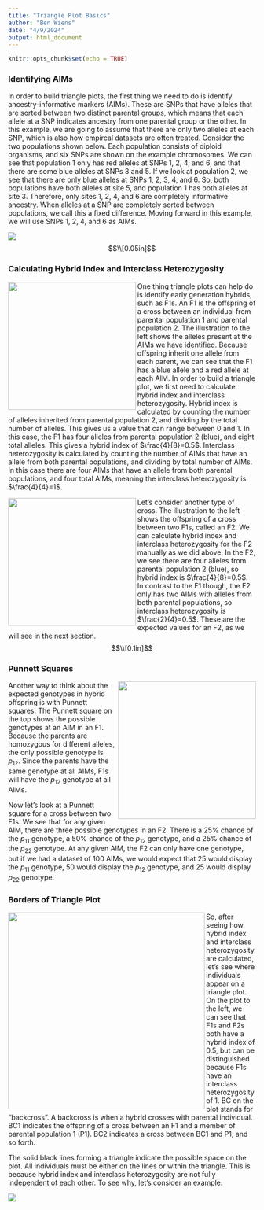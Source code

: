 ```yaml
---
title: "Triangle Plot Basics"
author: "Ben Wiens"
date: "4/9/2024"
output: html_document
---
```


```r
knitr::opts_chunk$set(echo = TRUE)
```

### Identifying AIMs

In order to build triangle plots, the first thing we need to do is identify ancestry-informative markers (AIMs). These are SNPs that have alleles that are sorted between two distinct parental groups, which means that each allele at a SNP indicates ancestry from one parental group or the other. In this example, we are going to assume that there are only two alleles at each SNP, which is also how empircal datasets are often treated. Consider the two populations shown below. Each population consists of diploid organisms, and six SNPs are shown on the example chromosomes. We can see that population 1 only has red alleles at SNPs 1, 2, 4, and 6, and that there are some blue alleles at SNPs 3 and 5. If we look at population 2, we see that there are only blue alleles at SNPs 1, 2, 3, 4, and 6. So, both populations have both alleles at site 5, and population 1 has both alleles at site 3. Therefore, only sites 1, 2, 4, and 6 are completely informative ancestry. When alleles at a SNP are completely sorted between populations, we call this a fixed difference. Moving forward in this example, we will use SNPs 1, 2, 4, and 6 as AIMs.

![](../man/figures/parental_pops.png)
$$\\[0.05in]$$


### Calculating Hybrid Index and Interclass Heterozygosity


<img src="../man/figures/first_cross.png" align="left" alt="" width="260" /> One thing triangle plots can help do is identify early generation hybrids, such as F1s. An F1 is the offspring of a cross between an individual from parental population 1 and parental population 2. The illustration to the left shows the alleles present at the AIMs we have identified. Because offspring inherit one allele from each parent, we can see that the F1 has a blue allele and a red allele at each AIM. In order to build a triangle plot, we first need to calculate hybrid index and interclass heterozygosity. Hybrid index is calculated by counting the number of alleles inherited from parental population 2, and dividing by the total number of alleles. This gives us a value that can range between 0 and 1. In this case, the F1 has four alleles from parental population 2 (blue), and eight total alleles. This gives a hybrid index of $\frac{4}{8}=0.5$. Interclass heterozygosity is calculated by counting the number of AIMs that have an allele from both parental populations, and dividing by total number of AIMs. In this case there are four AIMs that have an allele from both parental populations, and four total AIMs, meaning the interclass heterozygosity is $\frac{4}{4}=1$.


<img src="../man/figures/second_cross.png" align="left" alt="" width="260" /> Let's consider another type of cross. The illustration to the left shows the offspring of a cross between two F1s, called an F2. We can calculate hybrid index and interclass heterozygosity for the F2 manually as we did above. In the F2, we see there are four alleles from parental population 2 (blue), so hybrid index is $\frac{4}{8}=0.5$. In contrast to the F1 though, the F2 only has two AIMs with alleles from both parental populations, so interclass heterozygosity is $\frac{2}{4}=0.5$. These are the expected values for an F2, as we will see in the next section.
$$\\[0.1in]$$

### Punnett Squares


<img src="../man/figures/punnett_squares.png" align="right" alt="" width="280" /> Another way to think about the expected genotypes in hybrid offspring is with Punnett squares. The Punnett square on the top shows the possible genotypes at an AIM in an F1. Because the parents are homozygous for different alleles, the only possible genotype is $p_{12}$. Since the parents have the same genotype at all AIMs, F1s will have the $p_{12}$ genotype at all AIMs.

Now let's look at a Punnett square for a cross between two F1s. We see that for any given AIM, there are three possible genotypes in an F2. There is a 25% chance of the $p_{11}$ genotype, a 50% chance of the $p_{12}$ genotype, and a 25% chance of the $p_{22}$ genotype. At any given AIM, the F2 can only have one genotype, but if we had a dataset of 100 AIMs, we would expect that 25 would display the $p_{11}$ genotype, 50 would display the $p_{12}$ genotype, and 25 would display $p_{22}$ genotype.


### Borders of Triangle Plot
<img src="../man/figures/labeled_tri_plot.png" align="left" alt="" width="400" /> So, after seeing how hybrid index and interclass heterozygosity are calculated, let's see where individuals appear on a triangle plot. On the plot to the left, we can see that F1s and F2s both have a hybrid index of 0.5, but can be distinguished because F1s have an interclass heterozygosity of 1. BC on the plot stands for "backcross". A backcross is when a hybrid crosses with parental individual. BC1 indicates the offspring of a cross between an F1 and a member of parental population 1 (P1). BC2 indicates a cross between BC1 and P1, and so forth. 

The solid black lines forming a triangle indicate the possible space on the plot. All individuals must be either on the lines or within the triangle. This is because hybrid index and interclass heterozygosity are not fully independent of each other. To see why, let's consider an example. 


![](../man/figures/possible_space.png)




